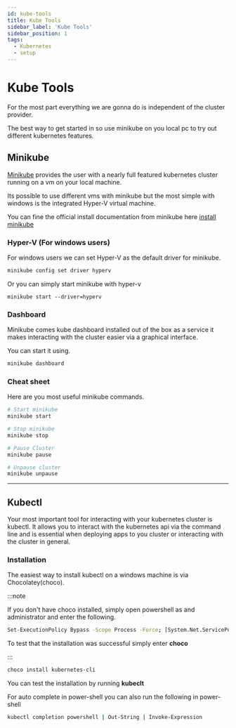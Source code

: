 ```yaml
---
id: kube-tools
title: Kube Tools
sidebar_label: 'Kube Tools'
sidebar_position: 1
tags:
  - Kubernetes
  - setup
---
```


# Kube Tools

For the most part everything we are gonna do is independent of the cluster provider. 

The best way to get started in so use minikube on you local pc to try out different kubernetes features. 

## Minikube

[Minikube](https://minikube.sigs.k8s.io/docs/) provides the user with a nearly full featured kubernetes cluster running on a vm on your local machine. 

Its possible to use different vms with minikube but the most simple with windows is the integrated Hyper-V virtual machine. 

You can fine the official install documentation from minikube here [install minikube](https://minikube.sigs.k8s.io/docs/start/) 

### Hyper-V (For windows users)

For windows users we can set Hyper-V as the default driver for minikube.
```sh
minikube config set driver hyperv
```

Or you can simply start minikube with hyper-v

```sh"
minikube start --driver=hyperv 
```

### Dashboard
Minikube comes kube dashboard installed out of the box as a service it makes interacting with the cluster easier via a graphical interface. 

You can start it using. 
```sh
minikube dashboard
```


### Cheat sheet

Here are you most useful minikube commands.
```sh
# Start minikube
minikube start

# Stop minikube 
minikube stop 

# Pause Cluster
minikube pause

# Unpause cluster
minikube unpause

```




---
## Kubectl 

Your most important tool for interacting with your kubernetes cluster is kubectl. It allows you to interact with the kubernetes api via the command line and is essential when deploying apps to you cluster or interacting with the cluster in general. 

### Installation

The easiest way to install kubectl on a windows machine is via Chocolatey(choco). 

:::note

If you don't have choco installed, simply open powershell as and administrator and enter the following. 

```sh
Set-ExecutionPolicy Bypass -Scope Process -Force; [System.Net.ServicePointManager]::SecurityProtocol = [System.Net.ServicePointManager]::SecurityProtocol -bor 3072; iex ((New-Object System.Net.WebClient).DownloadString('https://community.chocolatey.org/install.ps1')) 
```

To test that the installation was successful simply enter **choco**

:::



<Tabs>
  <TabItem value="Choco" label="Choco" default>

````sh
choco install kubernetes-cli
````

You can test the installation by running **kubeclt**

  </TabItem>
</Tabs>

For auto complete in power-shell you can also run the following in power-shell 

```sh title=powershell
kubectl completion powershell | Out-String | Invoke-Expression
```